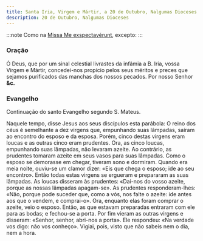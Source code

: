 ```yaml
---
title: Santa Iria, Virgem e Mártir, a 20 de Outubro, Nalgumas Dioceses
description: 20 de Outubro, Nalgumas Dioceses
---
```


:::note
Como na [Missa Me exspectavérunt](/missal/comum/18virgensmartires2), excepto:
:::

### Oração

Ó Deus, que por um sinal celestial livrastes da infâmia a B. Iria, vossa
Virgem e Mártir, concedei-nos propício pelos seus méritos e preces que
sejamos purificados das manchas dos nossos pecados. Por nosso Senhor **&c.**

### Evangelho

Continuação do santo Evangelho segundo S. Mateus.

Naquele tempo, disse Jesus aos seus discípulos esta parábola: O reino dos
céus é semelhante a dez virgens que, empunhando suas lâmpadas, saíram ao
encontro do esposo e da esposa. Porém, cinco destas virgens eram loucas e
as outras cinco eram prudentes. Ora, as cinco loucas, empunhando suas
lâmpadas, não levaram azeite. Ao contrário, as prudentes tomaram azeite em
seus vasos para suas lâmpadas. Como o esposo se demorasse em chegar,
tiveram sono e dormiram. Quando era meia noite, ouviu-se um clamor dizer:
«Eis que chega o esposo; ide ao seu encontro». Então todas estas virgens
se ergueram e prepararam as suas lâmpadas. As loucas disseram às
prudentes: «Dai-nos do vosso azeite, porque as nossas lâmpadas apagam-se».
As prudentes responderam-lhes: «Não, porque pode suceder que, como a vós,
nos falte o azeite: ide antes aos que o vendem, e comprai-o». Ora,
enquanto elas foram comprar o azeite, veio o esposo. Então, as que estavam
preparadas entraram com ele para as bodas; e fechou-se a porta. Por fim
vieram as outras virgens e disseram: «Senhor, senhor, abri-nos a porta».
Ele respondeu: «Na verdade vos digo: não vos conheço». Vigiai, pois, visto
que não sabeis nem o dia, nem a hora.

